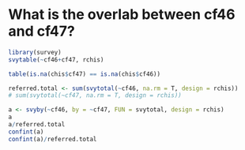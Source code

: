 What is the overlab between cf46 and cf47?
====

```r
library(survey)
svytable(~cf46+cf47, rchis)

table(is.na(chis$cf47) == is.na(chis$cf46))

referred.total <- sum(svytotal(~cf46, na.rm = T, design = rchis))
# sum(svytotal(~cf47, na.rm = T, design = rchis))

a <- svyby(~cf46, by = ~cf47, FUN = svytotal, design = rchis)
a
a/referred.total
confint(a)
confint(a)/referred.total
```


